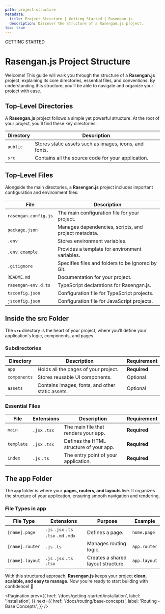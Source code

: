 ```yaml
---
path: project-structure
metadata:
  title: Project Structure | Getting Started | Rasengan.js
  description: Discover the structure of a Rasengan.js project.
toc: true
---
```



<span className="text-[12px] font-mono-regular text-foreground/60">
  GETTING STARTED
</span>

# Rasengan.js Project Structure

Welcome! This guide will walk you through the structure of a **Rasengan.js** project, explaining its core directories, essential files, and conventions. By understanding this structure, you’ll be able to navigate and organize your project with ease.  


## Top-Level Directories

A **Rasengan.js** project follows a simple yet powerful structure. At the root of your project, you'll find these key directories:  

| Directory  | Description |
|------------|------------------------------------------------|
| `public`   | Stores static assets such as images, icons, and fonts. |
| `src`      | Contains all the source code for your application. |


## Top-Level Files

Alongside the main directories, a **Rasengan.js** project includes important configuration and environment files:  

| File                 | Description |
|----------------------|------------------------------------------------|
| `rasengan.config.js` | The main configuration file for your project. |
| `package.json`       | Manages dependencies, scripts, and project metadata. |
| `.env`               | Stores environment variables. |
| `.env.example`       | Provides a template for environment variables. |
| `.gitignore`         | Specifies files and folders to be ignored by Git. |
| `README.md`          | Documentation for your project. |
| `rasengan-env.d.ts`  | TypeScript declarations for Rasengan.js. |
| `tsconfig.json`      | Configuration file for TypeScript projects. |
| `jsconfig.json`      | Configuration file for JavaScript projects. |


## Inside the src Folder

The **`src`** directory is the heart of your project, where you’ll define your application's logic, components, and pages.  

### Subdirectories

| Directory    | Description  | Requirement |
|-------------|-------------------------------------------------|-------------|
| `app`       | Holds all the pages of your project. | **Required** |
| `components`| Stores reusable UI components. | Optional |
| `assets`    | Contains images, fonts, and other static assets. | Optional |

### Essential Files

| File       | Extensions    | Description | Requirement |
|------------|---------------|--------------------------------|-------------|
| `main`     | `.jsx` `.tsx` | The main file that renders your app. | **Required** |
| `template` | `.jsx` `.tsx` | Defines the HTML structure of your app. | **Required** |
| `index`    | `.js` `.ts`   | The entry point of your application. | **Required** |


## The app Folder

The **`app`** folder is where your **pages, routers, and layouts** live. It organizes the structure of your application, ensuring smooth navigation and rendering.  

### File Types in app

| File Type       | Extensions               | Purpose | Example |
|----------------|-------------------------|---------------------|-------------|
| `[name].page`   | `.js` `.jsx` `.ts` `.tsx` `.md` `.mdx` | Defines a page. | `home.page` |
| `[name].router` | `.js` `.ts` | Manages routing logic. | `app.router` |
| `[name].layout` | `.js` `.jsx` `.ts` `.tsx` | Creates a shared layout structure. | `app.layout` |

With this structured approach, **Rasengan.js** keeps your project **clean, scalable, and easy to manage**. Now you’re ready to start building with confidence! 🚀

<Pagination 
  prev={{
    href: '/docs/getting-started/installation',
    label: 'Installation',
  }}
  next={{
    href: '/docs/routing/base-concepts',
    label: 'Routing - Base Concepts',
  }}
/>
